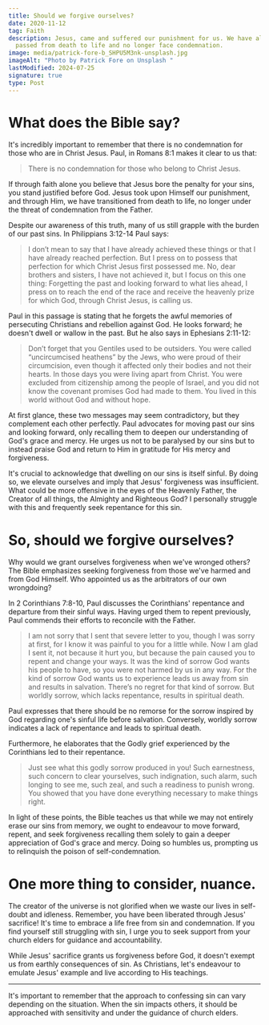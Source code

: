 ```yaml
---
title: Should we forgive ourselves?
date: 2020-11-12
tag: Faith
description: Jesus, came and suffered our punishment for us. We have already
  passed from death to life and no longer face condemnation.
image: media/patrick-fore-b_SHPU5M3nk-unsplash.jpg
imageAlt: "Photo by Patrick Fore on Unsplash "
lastModified: 2024-07-25
signature: true
type: Post
---
```


# What does the Bible say?

It's incredibly important to remember that there is no condemnation for those who are in Christ Jesus. Paul, in Romans 8:1 makes it clear to us that:

> There is no condemnation for those who belong to Christ Jesus.

<AfterQuote text="Romans 8:1" subtext="" link="https://www.biblegateway.com/passage/?search=Romans%208%3A1&version=ESV" />

If through faith alone you believe that Jesus bore the penalty for your sins, you stand justified before God. Jesus took upon Himself our punishment, and through Him, we have transitioned from death to life, no longer under the threat of condemnation from the Father.

Despite our awareness of this truth, many of us still grapple with the burden of our past sins. In Philippians 3:12-14 Paul says:

> I don’t mean to say that I have already achieved these things or that I have already reached perfection. But I press on to possess that perfection for which Christ Jesus first possessed me. No, dear brothers and sisters, I have not achieved it, but I focus on this one thing: Forgetting the past and looking forward to what lies ahead, I press on to reach the end of the race and receive the heavenly prize for which God, through Christ Jesus, is calling us.

<AfterQuote text="Philippians 3:12-14" subtext="" link="https://www.biblegateway.com/passage/?search=Philippians%203%3A12-14&version=ESV" />

Paul in this passage is stating that he forgets the awful memories of persecuting Christians and rebellion against God. He looks forward; he doesn't dwell or wallow in the past. But he also says in Ephesians 2:11-12:

> Don’t forget that you Gentiles used to be outsiders. You were called “uncircumcised heathens” by the Jews, who were proud of their circumcision, even though it affected only their bodies and not their hearts. In those days you were living apart from Christ. You were excluded from citizenship among the people of Israel, and you did not know the covenant promises God had made to them. You lived in this world without God and without hope.

<AfterQuote text="Ephesians 2:11-12" subtext="" link="https://www.biblegateway.com/passage/?search=Ephesians%202%3A11-12&version=ESV" />

At first glance, these two messages may seem contradictory, but they complement each other perfectly. Paul advocates for moving past our sins and looking forward, only recalling them to deepen our understanding of God's grace and mercy. He urges us not to be paralysed by our sins but to instead praise God and return to Him in gratitude for His mercy and forgiveness.

It's crucial to acknowledge that dwelling on our sins is itself sinful. By doing so, we elevate ourselves and imply that Jesus' forgiveness was insufficient. What could be more offensive in the eyes of the Heavenly Father, the Creator of all things, the Almighty and Righteous God? I personally struggle with this and frequently seek repentance for this sin.

# So, should we forgive ourselves?

Why would we grant ourselves forgiveness when we've wronged others? The Bible emphasizes seeking forgiveness from those we've harmed and from God Himself. Who appointed us as the arbitrators of our own wrongdoing?

In 2 Corinthians 7:8-10, Paul discusses the Corinthians' repentance and departure from their sinful ways. Having urged them to repent previously, Paul commends their efforts to reconcile with the Father.

> I am not sorry that I sent that severe letter to you, though I was sorry at first, for I know it was painful to you for a little while. Now I am glad I sent it, not because it hurt you, but because the pain caused you to repent and change your ways. It was the kind of sorrow God wants his people to have, so you were not harmed by us in any way. For the kind of sorrow God wants us to experience leads us away from sin and results in salvation. There’s no regret for that kind of sorrow. But worldly sorrow, which lacks repentance, results in spiritual death.

<AfterQuote text="2 Corinthians 7:8-10" subtext="" link="https://www.biblegateway.com/passage/?search=2%20Corinthians%207%3A8-10&version=ESV" />

Paul expresses that there should be no remorse for the sorrow inspired by God regarding one's sinful life before salvation. Conversely, worldly sorrow indicates a lack of repentance and leads to spiritual death.

Furthermore, he elaborates that the Godly grief experienced by the Corinthians led to their repentance.

> Just see what this godly sorrow produced in you! Such earnestness, such concern to clear yourselves, such indignation, such alarm, such longing to see me, such zeal, and such a readiness to punish wrong. You showed that you have done everything necessary to make things right.

<AfterQuote text="2 Corinthians 7:8-10" subtext="" link="https://www.biblegateway.com/passage/?search=2%20Corinthians%207%3A8-10&version=ESV" />

In light of these points, the Bible teaches us that while we may not entirely erase our sins from memory, we ought to endeavour to move forward, repent, and seek forgiveness recalling them solely to gain a deeper appreciation of God's grace and mercy. Doing so humbles us, prompting us to relinquish the poison of self-condemnation.

# One more thing to consider, nuance.

The creator of the universe is not glorified when we waste our lives in self-doubt and idleness. Remember, you have been liberated through Jesus' sacrifice! It's time to embrace a life free from sin and condemnation. If you find yourself still struggling with sin, I urge you to seek support from your church elders for guidance and accountability.

While Jesus' sacrifice grants us forgiveness before God, it doesn't exempt us from earthly consequences of sin. As Christians, let's endeavour to emulate Jesus' example and live according to His teachings.

---

It's important to remember that the approach to confessing sin can vary depending on the situation. When the sin impacts others, it should be approached with sensitivity and under the guidance of church elders.
